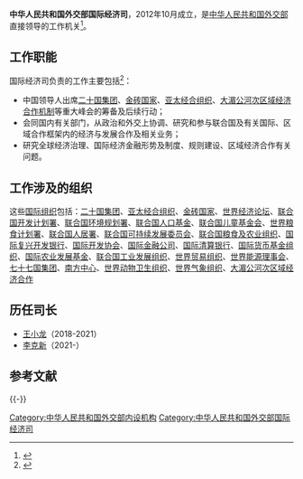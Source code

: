 {{Infobox PRCG
|机构名称=中华人民共和国外交部<br>国际经济司
|标志1=Red_star.svg
|标志1说明=[[s:国务院关于国家行政机关和企业事业单位社会团体印章管理的规定|1999年规定]]：[[印章|印章]][[直径|直径]]4.2厘米，中央刊[[五角星|五角星]]（？），由[[中华人民共和国外交部|外交部]]制发。
|职位1=司长
|人员1=[[李克新_(1969年)|李克新]]
|职位2=副司长
|职数2=
|人数2=
|人员2=[[黄昳扬|黄昳扬]]、[[鲁梅|鲁梅]]、[[郭学军|郭学军]]
|成立时间=
|上级机构=[[中华人民共和国外交部|中华人民共和国外交部]]
|机构类型=外交部内设职能司
|行政级别=正司局级
|组织法规=
|编制人数=
|地址1=
}}

'''中华人民共和国外交部国际经济司'''，2012年10月成立，是[[中华人民共和国外交部|中华人民共和国外交部]]直接领导的工作机关<ref>{{cite news|title=国际经济司|url=http://www.fmprc.gov.cn/mfa_chn/wjb_602314/zzjg_602420/gjjjs_612534/|accessdate=2013-05-14|newspaper=中华人民共和国外交部|archive-date=2015-09-30|archive-url=https://web.archive.org/web/20150930000941/http://www.fmprc.gov.cn/mfa_chn/wjb_602314/zzjg_602420/gjjjs_612534/|dead-url=no}}</ref>。

==工作职能==
国际经济司负责的工作主要包括<ref>{{cite news|title=外交部国际经济司昨日“挂牌”|url=http://www.dfdaily.com/html/113/2012/10/10/874298.shtml|accessdate=2014-05-08|newspaper=东方早报|date=2012-10-10|deadurl=yes|archiveurl=https://web.archive.org/web/20121012233221/http://www.dfdaily.com/html/113/2012/10/10/874298.shtml|archivedate=2012-10-12}}</ref>：
*中国领导人出席[[二十国集团|二十国集团]]、[[金砖国家|金砖国家]]、[[亚太经合组织|亚太经合组织]]、[[大湄公河次区域经济合作机制|大湄公河次区域经济合作机制]]等重大峰会的筹备及后续行动；
*会同国内有关部门，从政治和外交上协调、研究和参与联合国及有关国际、区域合作框架内的经济与发展合作及相关业务；
*研究全球经济治理、国际经济金融形势及制度、规则建设、区域经济合作有关问题。

==工作涉及的组织==
这些[[国际组织|国际组织]]包括：[[二十国集团|二十国集团]]、[[亚太经合组织|亚太经合组织]]、[[金砖国家|金砖国家]]、[[世界经济论坛|世界经济论坛]]、[[联合国开发计划署|联合国开发计划署]]、[[联合国环境规划署|联合国环境规划署]]、[[联合国人口基金|联合国人口基金]]、[[联合国儿童基金会|联合国儿童基金会]]、[[世界粮食计划署|世界粮食计划署]]、[[联合国人居署|联合国人居署]]、[[联合国可持续发展委员会|联合国可持续发展委员会]]、[[联合国粮食及农业组织|联合国粮食及农业组织]]、[[国际复兴开发银行|国际复兴开发银行]]、[[国际开发协会|国际开发协会]]、[[国际金融公司|国际金融公司]]、[[国际清算银行|国际清算银行]]、[[国际货币基金组织|国际货币基金组织]]、[[国际农业发展基金|国际农业发展基金]]、[[联合国工业发展组织|联合国工业发展组织]]、[[世界贸易组织|世界贸易组织]]、[[世界能源理事会|世界能源理事会]]、[[七十七国集团|七十七国集团]]、[[南方中心|南方中心]]、[[世界动物卫生组织|世界动物卫生组织]]、[[世界气象组织|世界气象组织]]、[[大湄公河次区域经济合作|大湄公河次区域经济合作]]
== 历任司长 ==
* [[王小龙|王小龙]]（2018-2021）
* [[李克新|李克新]]（2021-）

== 参考文献 ==
{{Reflist}}

{{-}}
{{中华人民共和国外交部}}
[[Category:中华人民共和国外交部内设机构|Category:中华人民共和国外交部内设机构]]
[[Category:中华人民共和国外交部国际经济司|Category:中华人民共和国外交部国际经济司]]